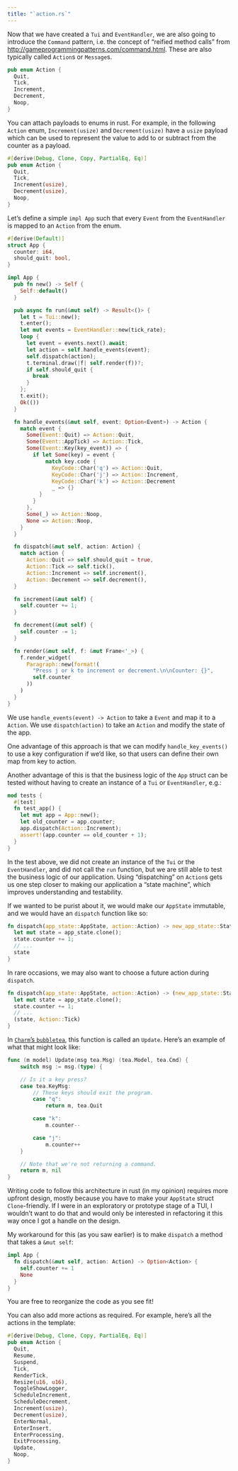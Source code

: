 ```yaml
---
title: "`action.rs`"
---
```


Now that we have created a `Tui` and `EventHandler`, we are also going to introduce the `Command` pattern, i.e. the concept of "reified method calls" from <http://gameprogrammingpatterns.com/command.html>.
These are also typically called `Action`s or `Message`s.

```rust
pub enum Action {
  Quit,
  Tick,
  Increment,
  Decrement,
  Noop,
}
```

::: callout-tip

You can attach payloads to enums in rust.
For example, in the following `Action` enum, `Increment(usize)` and `Decrement(usize)` have a `usize` payload which can be used to represent the value to add to or subtract from the counter as a payload.

```rust
#[derive(Debug, Clone, Copy, PartialEq, Eq)]
pub enum Action {
  Quit,
  Tick,
  Increment(usize),
  Decrement(usize),
  Noop,
}
```

:::

Let's define a simple `impl App` such that every `Event` from the `EventHandler` is mapped to an `Action` from the enum.

```rust
#[derive(Default)]
struct App {
  counter: i64,
  should_quit: bool,
}

impl App {
  pub fn new() -> Self {
    Self::default()
  }

  pub async fn run(&mut self) -> Result<()> {
    let t = Tui::new();
    t.enter();
    let mut events = EventHandler::new(tick_rate);
    loop {
      let event = events.next().await;
      let action = self.handle_events(event);
      self.dispatch(action);
      t.terminal.draw(|f| self.render(f))?;
      if self.should_quit {
        break
      }
    };
    t.exit();
    Ok(())
  }

  fn handle_events(&mut self, event: Option<Event>) -> Action {
    match event {
      Some(Event::Quit) => Action::Quit,
      Some(Event::AppTick) => Action::Tick,
      Some(Event::Key(key_event)) => {
        if let Some(key) = event {
            match key.code {
              KeyCode::Char('q') => Action::Quit,
              KeyCode::Char('j') => Action::Increment,
              KeyCode::Char('k') => Action::Decrement
              _ => {}
          }
        }
      },
      Some(_) => Action::Noop,
      None => Action::Noop,
    }
  }

  fn dispatch(&mut self, action: Action) {
    match action {
      Action::Quit => self.should_quit = true,
      Action::Tick => self.tick(),
      Action::Increment => self.increment(),
      Action::Decrement => self.decrement(),
  }

  fn increment(&mut self) {
    self.counter += 1;
  }

  fn decrement(&mut self) {
    self.counter -= 1;
  }

  fn render(&mut self, f: &mut Frame<'_>) {
    f.render_widget(
      Paragraph::new(format!(
        "Press j or k to increment or decrement.\n\nCounter: {}",
        self.counter
      ))
    )
  }
}
```

We use `handle_events(event) -> Action` to take a `Event` and map it to a `Action`.
We use `dispatch(action)` to take an `Action` and modify the state of the app.

One advantage of this approach is that we can modify `handle_key_events()` to use a key configuration if we'd like, so that users can define their own map from key to action.

Another advantage of this is that the business logic of the `App` struct can be tested without having to create an instance of a `Tui` or `EventHandler`, e.g.:

```rust
mod tests {
  #[test]
  fn test_app() {
    let mut app = App::new();
    let old_counter = app.counter;
    app.dispatch(Action::Increment);
    assert!(app.counter == old_counter + 1);
  }
}
```

In the test above, we did not create an instance of the `Tui` or the `EventHandler`, and did not call the `run` function, but we are still able to test the business logic of our application.
Using "dispatching" on `Action`s gets us one step closer to making our application a "state machine", which improves understanding and testability.

If we wanted to be purist about it, we would make our `AppState` immutable, and we would have an `dispatch` function like so:

```rust
fn dispatch(app_state::AppState, action::Action) -> new_app_state::State {
  let mut state = app_state.clone();
  state.counter += 1;
  // ...
  state
}
```

In rare occasions, we may also want to choose a future action during `dispatch`.

```rust
fn dispatch(app_state::AppState, action::Action) -> (new_app_state::State, Option<action::Action>) {
  let mut state = app_state.clone();
  state.counter += 1;
  // ...
  (state, Action::Tick)
}
```

::: callout-note
In [`Charm`'s `bubbletea`](https://github.com/charmbracelet/bubbletea), this function is called an `Update`. Here's an example of what that might look like:

```go
func (m model) Update(msg tea.Msg) (tea.Model, tea.Cmd) {
    switch msg := msg.(type) {

    // Is it a key press?
    case tea.KeyMsg:
        // These keys should exit the program.
        case "q":
            return m, tea.Quit

        case "k":
            m.counter--

        case "j":
            m.counter++
    }

    // Note that we're not returning a command.
    return m, nil
}
```
:::

Writing code to follow this architecture in rust (in my opinion) requires more upfront design, mostly because you have to make your `AppState` struct `Clone`-friendly.
If I were in an exploratory or prototype stage of a TUI, I wouldn't want to do that and would only be interested in refactoring it this way once I got a handle on the design.

My workaround for this (as you saw earlier) is to make `dispatch` a method that takes a `&mut self`:

```rust
impl App {
  fn dispatch(&mut self, action: Action) -> Option<Action> {
    self.counter += 1
    None
  }
}
```

You are free to reorganize the code as you see fit!

You can also add more actions as required.
For example, here's all the actions in the template:

```rust {filename="action.rs"}
#[derive(Debug, Clone, Copy, PartialEq, Eq)]
pub enum Action {
  Quit,
  Resume,
  Suspend,
  Tick,
  RenderTick,
  Resize(u16, u16),
  ToggleShowLogger,
  ScheduleIncrement,
  ScheduleDecrement,
  Increment(usize),
  Decrement(usize),
  EnterNormal,
  EnterInsert,
  EnterProcessing,
  ExitProcessing,
  Update,
  Noop,
}
```
